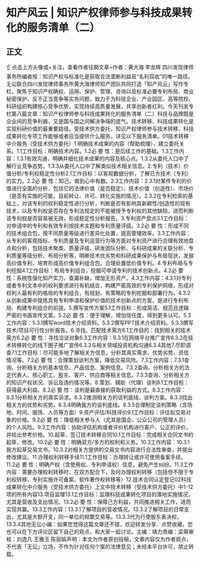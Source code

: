 # 知产风云 | 知识产权律师参与科技成果转化的服务清单（二）
## 正文
☝ 点击上方头像或+关注，查看作者往期文章~作者：黄大海 李龙辉 四川发现律师事务所编者按：知识产权与标准化是获取合法垄断利益且“名利双收”的唯一路径。无讼联合四川发现律师事务所黄大海律师知产团队共同打造「知产风云」写作专栏，聚焦于知识产权确权、运用、保护、管理、咨询以及标准必要专利布局、商业秘密保护、反不正当竞争等实务问题，致力于为科技企业、产业园区、高等院校、科研组织构建核心竞争优势，实现持续高质量发展，共享创新者红利。今天刊发专栏第八篇文章：知识产权律师参与科技成果转化的服务清单（二）科技与品牌既是企业间的竞争利器，又是国与国之间解决争端的底气。技术转移、科技成果转化是实现科研价值的最重要路径。受技术供方委托，知识产权律师参与技术转移、科技成果转化专项工作能够或者应当提供什么服务，详见以下服务清单。01技术转移中介服务（受技术供方委托）1.明确技术成果的内容（帮助梳理），建立委托关系。1.1工作目标：明确技术内容。1.2必 要 性：是后续工作的基础。1.3工作内容：1.3.1有效沟通，明确并细化技术成果的内容及核心点。1.3.2从委托人口中了解行业竞争态势。1.3.3从委托人口中了解类似技术相关信息。2.专利（技术）价值分析/专利权稳定性分析2.1工作目标：以客观数据分析，了解已方技术（专利）的实力。2.2必 要 性：知己，做到心中有数。2.3工作内容：2.3.1对某件专利的价值进行全面的分析，包括它的法律价值（是否稳定）、技术价值（创造性）、市场价（是否有实施的可能，目前转让、许可、转化实施的情况）。2.3.2在专利检索的基础上，对该专利的权利稳定性进行分析，判断是否有影响其新颖性/创造性的现有技术，以及专利权是否存在专利法规定的不能被授予专利权的其他缺陷，进而判断该专利权是否容易被无效，形成稳定性分析报告。3.专利资产盘点3.1工作目标：对申请中的专利和有效专利按技术主题和专利质量评级。3.2必 要 性：形成不同的技术组合包，按不同质量等级进行差异化处置，提高管理效率。3.3工作内容：从专利的客观指标、专利质量及专利运营行为等方面对专利资产进行合理有效地盘点和分析，包括技术聚类、质量评级、研发团队分析、与科研成果的关联分析、专利质量等级分析、布局分析等，明晰技术优劣势和科研成果保护与布局现状，发掘高价值专利，培育形成高价值专利组合包，合理处置低价值专利。4.专利布局与专利挖掘4.1工作目标：布局专利组合，挖掘可申请专利的技术创新点。4.2必 要 性：系统性强化知产实力，查漏补缺，增加无形资产。4.3工作内容：4.3.1对专利或者专利文本中的权利要求进行有机结合，构建严密高效的专利保护网络，形成对权利人最有利的格局的专利组合，有规划、有策略的专利挖掘和部署行为。4.3.2从创新成果中提炼具有专利申请和保护价值的技术创新点的方案，是进行专利布局、构建专利组合的前提。5.撰写宣传方案5.1工作目标：形成简洁、规范且逻辑严密的书面宣传文案。5.2必 要 性：便于理解，增加信任度，得到更多认可。5.3工作内容：5.3.1撰写word技术介绍资料。5.3.2撰写PPT技术介绍资料。5.3.3撰写技术/项目可行性分析报告。6.寻找、匹配技术需方6.1工作目的：找到相关的技术需方6.2必 要 性：寻找洽谈对象6.3工作内容：6.3.1在网络平台推广宣传6.3.2在技术转移转化的线下圈子推广宣传6.3.3与相关领域投资机构沟通6.3.4其他7.尽职调查7.1工作目标：尽可能多地了解相关方信息，分析其真实需求、优势劣势、资信情况等。7.2必 要 性：合理策划谈判方案，降低交易风险。7.3工作内容：7.3.1查询、分析相关方的基本信息、产品信息、案例信息。7.3.2查询、分析相关方的法定代表人、核心职工、股东、客户、供应商等相关信息。7.3.3查询、分析相关方的知识产权状况、诉讼及违约情况等。8.策划、辅助（代理）谈判8.1工作目标：获得最大利益。8.2必 要 性：谈判是最直接的获取利益的方式。8.3工作内容：8.3.1分析相关方的真实诉求。8.3.2推测相关方的谈判底线、谈判方案。8.3.3找出相关方的优势和劣势。8.3.4明确我方的谈判底线。8.3.5合理制定谈判策略（含场地、时间、服饰、人员等方面）9.资产评估/科技评价9.1工作目标：评估拟交易对象的价格。9.2必 要 性：降低相关参与人（尤其是国企、公众公司的管理人员）的个人风险。9.3工作内容：协助评估机构或者评价机构进行客户、公正的评价，并给出参考价格。10.起草、签订技术转移合同10.1工作目标：完成相关合同文书的起草、修改。10.2必 要 性：明确双方/多方的权利和义务。10.3工作内容：10.3.1我方起草交易文书。10.3.2对相关方提供的交易文书内容进行合法性审查，并提出修改建议。11.办理权利转移手续11.1工作目标：办理转让或许可使用备案手续。11.2必 要 性：明确产权（含使用权、专利申请权）信息，避免产生纠纷。11.3工作内容：需要办理权利转移时，在双方配合下，及时办理权利转移（包括但不限于专利权转移、专利实施许可备案、软件著作权转移等）12.技术合同认定登记02科技成果转化中介服务（受技术供方委托）上文中技术转移（受技术供方委托）中1-12项的所有内容13.项目监理13.1工作目标：监理科技成果转化项目的落地实施情况，尤其是营收及支出情况。13.2必 要 性：保障己方利益，共同推进相关工作，进而实现共赢。13.3工作内容：13.3.1了解项目的营收情况。13.3.2了解项目的日常支出，尤其是大额开支，同一单位的频繁交易等。13.3.3代为行使股东表决权。13.3.4其他无讼小编：如果您觉得这篇文章还不错，欢迎转发分享、点赞收藏，您也可以在下方评论区留下自己的观点，和大家一起讨论。主编：靖力责编：梁萌审核：刘逸凡 王雅玉 陈丽娟声明：本文为作者原创投稿，文章内容仅为作者观点，不代表「无讼」立场，不作为针对任何个案的法律意见；未经本平台许可，禁止转载。